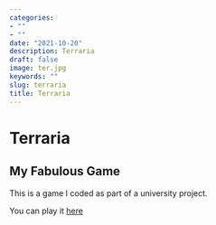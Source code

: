 ```yaml
---
categories:  
- ""
- ""
date: "2021-10-20"
description: Terraria 
draft: false
image: ter.jpg 
keywords: ""
slug: terraria
title: Terraria
---
```


# Terraria

## My Fabulous Game

This is a game I coded as part of a university project.

You can play it [here](https://colab.research.google.com/gist/emiliemanolas/96c17fadcec4b83c60a489a9e5657cf1/terraria-game.ipynb)


